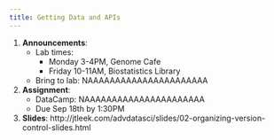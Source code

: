 ```yaml
---
title: Getting Data and APIs
---
```


1. __Announcements__: 
    * Lab times: 
        * Monday 3-4PM, Genome Cafe
        * Friday 10-11AM, Biostatistics Library
    * Bring to lab: NAAAAAAAAAAAAAAAAAAAAAA
2. __Assignment__: 
    * DataCamp: NAAAAAAAAAAAAAAAAAAAAAA
    * Due Sep 18th by 1:30PM 
3. __Slides__: http://jtleek.com/advdatasci/slides/02-organizing-version-control-slides.html

